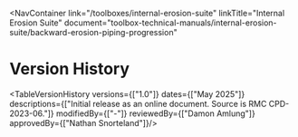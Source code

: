 
<NavContainer 
  link="/toolboxes/internal-erosion-suite"
  linkTitle="Internal Erosion Suite" 
  document="toolbox-technical-manuals/internal-erosion-suite/backward-erosion-piping-progression"
></NavContainer>

# Version History

<TableVersionHistory
    versions={["1.0"]}
    dates={["May 2025"]}
    descriptions={["Initial release as an online document. Source is RMC CPD-2023-06."]}
    modifiedBy={["-"]}
    reviewedBy={["Damon Amlung"]}
    approvedBy={["Nathan Snorteland"]}/>
